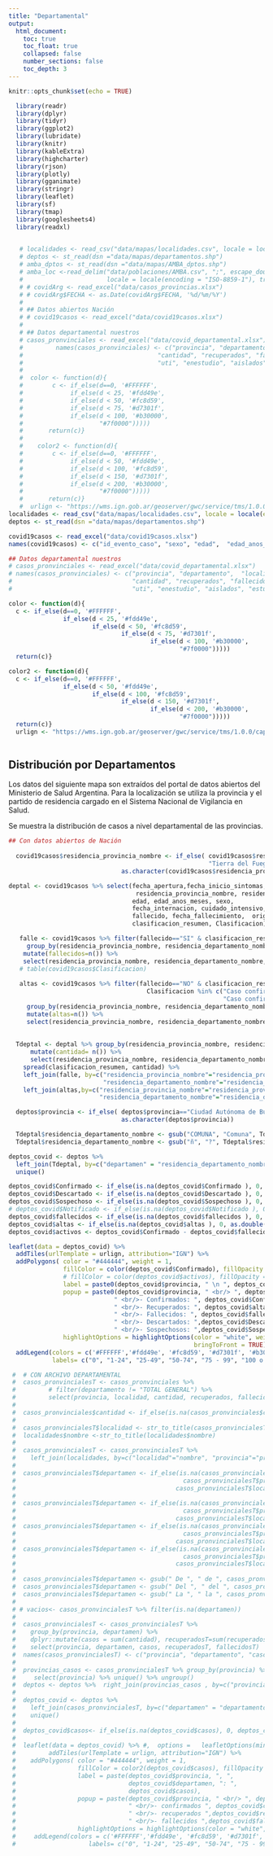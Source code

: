 ```yaml
---
title: "Departamental"
output:
  html_document:
    toc: true
    toc_float: true
    collapsed: false
    number_sections: false
    toc_depth: 3
---
```



```r
knitr::opts_chunk$set(echo = TRUE)
```

```r
  library(readr)
  library(dplyr)
  library(tidyr)
  library(ggplot2)
  library(lubridate)
  library(knitr)
  library(kableExtra)
  library(highcharter)
  library(rjson)
  library(plotly)
  library(gganimate)
  library(stringr)
  library(leaflet)
  library(sf)
  library(tmap)
  library(googlesheets4)
  library(readxl)

  
   # localidades <- read_csv("data/mapas/localidades.csv", locale = locale(encoding = "ISO-8859-1"))
   # deptos <- st_read(dsn ="data/mapas/departamentos.shp") 
   # amba_dptos <- st_read(dsn ="data/mapas/AMBA_dptos.shp")
   # amba_loc <-read_delim("data/poblaciones/AMBA.csv", ";", escape_double = FALSE, 
   #                       locale = locale(encoding = "ISO-8859-1"), trim_ws = TRUE)
   # # covidArg <- read_excel("data/casos_provincias.xlsx")
   # # covidArg$FECHA <- as.Date(covidArg$FECHA, '%d/%m/%Y')
   # 
   # ## Datos abiertos Nación
   # # covid19casos <- read_excel("data/covid19casos.xlsx")
   # 
   # ## Datos departamental nuestros
   # casos_pronvinciales <- read_excel("data/covid_departamental.xlsx")
   #         names(casos_pronvinciales) <- c("provincia", "departamento",  "localidad","fecha",
   #                                     "cantidad", "recuperados", "fallecidos", "internados",
   #                                     "uti", "enestudio", "aislados", "estudiados", "descartados")
   # 
   #  color <- function(d){
   #        c <- if_else(d==0, '#FFFFFF',
   #             if_else(d < 25, '#fdd49e',
   #             if_else(d < 50, '#fc8d59',
   #             if_else(d < 75, '#d7301f',
   #             if_else(d < 100, '#b30000',
   #                     "#7f0000")))))
   #       return(c)}
   #         
   #    color2 <- function(d){
   #        c <- if_else(d==0, '#FFFFFF',
   #             if_else(d < 50, '#fdd49e',
   #             if_else(d < 100, '#fc8d59',
   #             if_else(d < 150, '#d7301f',
   #             if_else(d < 200, '#b30000',
   #                     "#7f0000")))))
   #       return(c)}
   #  urlign <- "https://wms.ign.gob.ar/geoserver/gwc/service/tms/1.0.0/capabaseargenmap@EPSG%3A3857@png/{z}/{x}/{-y}.png"
localidades <- read_csv("data/mapas/localidades.csv", locale = locale(encoding = "ISO-8859-1"))
deptos <- st_read(dsn ="data/mapas/departamentos.shp") 

covid19casos <- read_excel("data/covid19casos.xlsx")
names(covid19casos) <- c("id_evento_caso", "sexo", "edad", 	"edad_anos_meses", 	"residencia_pais_nombre", 	"residencia_provincia_nombre", 	"residencia_departamento_nombre", 	"carga_provincia_nombre", 	"fecha_inicio_sintomas", 	"fecha_apertura", 	"sepi_apertura", 	"fecha_internacion", 	"cuidado_intensivo", 	"fecha_cui_intensivo", "fallecido", 	"fecha_fallecimiento",	"asistencia_respiratoria_mecanica",	"carga_provincia_id",	"origen_financiamiento",	"Clasificacion", 	"clasificacion_resumen",	"residencia_provincia_id", 	"fecha_diagnostico", 	"residencia_departamento_id",	"ultima_actualizacion")

## Datos departamental nuestros
# casos_pronvinciales <- read_excel("data/covid_departamental.xlsx")
# names(casos_pronvinciales) <- c("provincia", "departamento",  "localidad","fecha",
#                                 "cantidad", "recuperados", "fallecidos", "internados",
#                                 "uti", "enestudio", "aislados", "estudiados", "descartados")

color <- function(d){
  c <- if_else(d==0, '#FFFFFF',
               if_else(d < 25, '#fdd49e',
                       if_else(d < 50, '#fc8d59',
                               if_else(d < 75, '#d7301f',
                                       if_else(d < 100, '#b30000',
                                               "#7f0000")))))
  return(c)}

color2 <- function(d){
  c <- if_else(d==0, '#FFFFFF',
               if_else(d < 50, '#fdd49e',
                       if_else(d < 100, '#fc8d59',
                               if_else(d < 150, '#d7301f',
                                       if_else(d < 200, '#b30000',
                                               "#7f0000")))))
  return(c)}
  urlign <- "https://wms.ign.gob.ar/geoserver/gwc/service/tms/1.0.0/capabaseargenmap@EPSG%3A3857@png/{z}/{x}/{-y}.png"
      
```


## Distribución por Departamentos
Los datos del siguiente mapa son extraídos del portal de datos abiertos del Ministerio de Salud Argentina. Para la localización se utiliza la provincia y el partido de residencia cargado en el Sistema Nacional de Vigilancia en Salud.

Se muestra la distribución de casos a nivel departamental de las provincias.

```r

## Con datos abiertos de Nación
 
  covid19casos$residencia_provincia_nombre <- if_else( covid19casos$residencia_provincia_nombre=="Tierra del Fuego", 
                                                       "Tierra del Fuego, Antártida e Islas del Atlántico Sur",
                               as.character(covid19casos$residencia_provincia_nombre))

deptal <- covid19casos %>% select(fecha_apertura,fecha_inicio_sintomas,  fecha_diagnostico,
                                   residencia_provincia_nombre, residencia_departamento_nombre,
                                  edad, edad_anos_meses, sexo,
                                  fecha_internacion, cuidado_intensivo, fecha_cui_intensivo, asistencia_respiratoria_mecanica,
                                  fallecido, fecha_fallecimiento,  origen_financiamiento, 
                                  clasificacion_resumen, Clasificacion)

   falle <- covid19casos %>% filter(fallecido=="SI" & clasificacion_resumen=="Confirmado") %>%
     group_by(residencia_provincia_nombre, residencia_departamento_nombre) %>%
    mutate(fallecidos=n()) %>%
    select(residencia_provincia_nombre, residencia_departamento_nombre, fallecidos)
   # table(covid19casos$Clasificacion)
   
   altas <- covid19casos %>% filter(fallecido=="NO" & clasificacion_resumen=="Confirmado" & 
                                      Clasificacion %in% c("Caso confirmado - No activo (por laboratorio y tiempo de evolución)",
                                                           "Caso confirmado - No Activo por criterio de laboratorio")) %>%
     group_by(residencia_provincia_nombre, residencia_departamento_nombre) %>%
     mutate(altas=n()) %>%
     select(residencia_provincia_nombre, residencia_departamento_nombre, altas) %>% unique()
   
   
  Tdeptal <- deptal %>% group_by(residencia_provincia_nombre, residencia_departamento_nombre, clasificacion_resumen) %>%
      mutate(cantidad= n()) %>%
      select(residencia_provincia_nombre, residencia_departamento_nombre, clasificacion_resumen, cantidad) %>% unique() %>%
    spread(clasificacion_resumen, cantidad) %>%
    left_join(falle, by=c("residencia_provincia_nombre"="residencia_provincia_nombre",
                          "residencia_departamento_nombre"="residencia_departamento_nombre")) %>% 
    left_join(altas,by=c("residencia_provincia_nombre"="residencia_provincia_nombre",
                         "residencia_departamento_nombre"="residencia_departamento_nombre")) %>% unique()

  deptos$provincia <- if_else( deptos$provincia=="Ciudad Autónoma de Buenos Aires", "CABA",
                               as.character(deptos$provincia))

  Tdeptal$residencia_departamento_nombre <- gsub("COMUNA", "Comuna", Tdeptal$residencia_departamento_nombre)
  Tdeptal$residencia_departamento_nombre <- gsub("ñ", "?", Tdeptal$residencia_departamento_nombre)

deptos_covid <- deptos %>%
  left_join(Tdeptal, by=c("departamen" = "residencia_departamento_nombre", "provincia"="residencia_provincia_nombre")) %>%
  unique()

deptos_covid$Confirmado <- if_else(is.na(deptos_covid$Confirmado ), 0, as.double(deptos_covid$Confirmado))
deptos_covid$Descartado <- if_else(is.na(deptos_covid$Descartado ), 0, as.double(deptos_covid$Descartado))
deptos_covid$Sospechoso <- if_else(is.na(deptos_covid$Sospechoso ), 0, as.double(deptos_covid$Sospechoso))
# deptos_covid$Notificado <- if_else(is.na(deptos_covid$Notificado ), 0, as.double(deptos_covid$Notificado))
deptos_covid$fallecidos <- if_else(is.na(deptos_covid$fallecidos ), 0, as.double(deptos_covid$fallecidos))
deptos_covid$altas <- if_else(is.na(deptos_covid$altas ), 0, as.double(deptos_covid$altas))
deptos_covid$activos <- deptos_covid$Confirmado - deptos_covid$fallecidos - deptos_covid$altas

leaflet(data = deptos_covid) %>% 
  addTiles(urlTemplate = urlign, attribution="IGN") %>%
  addPolygons( color = "#444444", weight = 1,
               fillColor = color(deptos_covid$Confirmado), fillOpacity = 0.6,
               # fillColor = color(deptos_covid$activos), fillOpacity = 0.6,
               label = paste0(deptos_covid$provincia, " \n ", deptos_covid$departamen),
               popup = paste0(deptos_covid$provincia, " <br/> ", deptos_covid$departamen,
                             " <br/>- Confirmados: ", deptos_covid$Confirmado,
                             " <br/>- Recuperados: ", deptos_covid$altas,
                             " <br/>- Fallecidos: ", deptos_covid$fallecidos,
                             " <br/>- Descartados: ",deptos_covid$Descartado,
                             " <br/>- Sospechosos: ",deptos_covid$Sospechoso),
               highlightOptions = highlightOptions(color = "white", weight = 2,
                                                   bringToFront = TRUE))  %>%
  addLegend(colors = c('#FFFFFF','#fdd49e', '#fc8d59', '#d7301f', '#b30000', '#7f0000'),
            labels= c("0", "1-24", "25-49", "50-74", "75 - 99", "100 o más"), position ="bottomright")

 #  # CON ARCHIVO DEPARTAMENTAL
 #  casos_pronvincialesT <- casos_pronvinciales %>%
 #         # filter(departamento != "TOTAL GENERAL") %>%
 #         select(provincia, localidad, cantidad, recuperados, fallecidos)
 # 
 #  casos_pronvinciales$cantidad <- if_else(is.na(casos_pronvinciales$cantidad), 0, casos_pronvinciales$cantidad)
 # 
 #  casos_pronvincialesT$localidad <- str_to_title(casos_pronvincialesT$localidad)
 #  localidades$nombre <-str_to_title(localidades$nombre)
 # 
 #  casos_pronvincialesT <- casos_pronvincialesT %>%
 #    left_join(localidades, by=c("localidad"="nombre", "provincia"="provincia")) %>% unique()
 # 
 #  casos_pronvincialesT$departamen <- if_else(is.na(casos_pronvincialesT$departamen)&
 #                                              casos_pronvincialesT$provincia=="Buenos Aires",
 #                                            casos_pronvincialesT$localidad, casos_pronvincialesT$departamen)
 # 
 #  casos_pronvincialesT$departamen <- if_else(is.na(casos_pronvincialesT$departamen)&
 #                                              casos_pronvincialesT$provincia=="Ciudad Autónoma de Buenos Aires",
 #                                            casos_pronvincialesT$localidad, casos_pronvincialesT$departamen)
 #  casos_pronvincialesT$departamen <- if_else(is.na(casos_pronvincialesT$departamen)&
 #                                              casos_pronvincialesT$provincia=="Tucumán",
 #                                            casos_pronvincialesT$localidad, casos_pronvincialesT$departamen)
 #  casos_pronvincialesT$departamen <- if_else(is.na(casos_pronvincialesT$departamen)&
 #                                              casos_pronvincialesT$provincia=="Santiago del Estero",
 #                                            casos_pronvincialesT$localidad, casos_pronvincialesT$departamen)
 #  
 #  casos_pronvincialesT$departamen <- gsub(" De ", " de ", casos_pronvincialesT$departamen)
 #  casos_pronvincialesT$departamen <- gsub(" Del ", " del ", casos_pronvincialesT$departamen)
 #  casos_pronvincialesT$departamen <- gsub(" La ", " la ", casos_pronvincialesT$departamen)
 #  
 # # vacios<- casos_pronvincialesT %>% filter(is.na(departamen))
 #  
 #  casos_pronvincialesT <- casos_pronvincialesT %>%
 #    group_by(provincia, departamen) %>%
 #    dplyr::mutate(casos = sum(cantidad), recuperadosT=sum(recuperados), fallecidosT=sum(fallecidos)) %>%
 #    select(provincia, departamen, casos, recuperadosT, fallecidosT)
 #  names(casos_pronvincialesT) <- c("provincia", "departamento", "casos", "recuperados", "fallecidos")
 #  
 #  provincias_casos <- casos_pronvincialesT %>% group_by(provincia) %>%
 #     select(provincia) %>% unique() %>% ungroup()
 #  deptos <- deptos %>%  right_join(provincias_casos , by=c("provincia"="provincia"))
 # 
 #  deptos_covid <- deptos %>%
 #    left_join(casos_pronvincialesT, by=c("departamen" = "departamento", "provincia"="provincia")) %>%
 #    unique()
 # 
 #  deptos_covid$casos<- if_else(is.na(deptos_covid$casos), 0, deptos_covid$casos)
 # 
 #  leaflet(data = deptos_covid) %>% #,  options =   leafletOptions(minZoom = 5)) %>%
 #         addTiles(urlTemplate = urlign, attribution="IGN") %>%
 #    addPolygons( color = "#444444", weight = 1,
 #                 fillColor = color2(deptos_covid$casos), fillOpacity = 0.6,
 #                 label = paste(deptos_covid$provincia, ", ",
 #                               deptos_covid$departamen, ": ",
 #                               deptos_covid$casos),
 #                 popup = paste(deptos_covid$provincia, " <br/> ", deptos_covid$departamen,
 #                               " <br/>- confirmados ", deptos_covid$casos,
 #                               " <br/>- recuperados ",deptos_covid$recuperados,
 #                               " <br/>- fallecidos ",deptos_covid$fallecidos),
 #                 highlightOptions = highlightOptions(color = "white", weight = 2, bringToFront = TRUE))  %>%
 #     addLegend(colors = c('#FFFFFF','#fdd49e', '#fc8d59', '#d7301f', '#b30000', '#7f0000'),
 #                    labels= c("0", "1-24", "25-49", "50-74", "75 - 99", "100 o más"), position ="bottomright")

  
             
```





